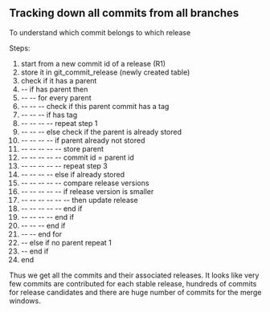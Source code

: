 == Tracking down all commits from all branches ==

To understand which commit belongs to which release

Steps:
# start from a new commit id of a release (R1)
# store it in git_commit_release (newly created table)
# check if it has a parent
# -- if has parent then
# -- -- for every parent
# -- -- -- check if this parent commit has a tag
# -- -- -- if has tag
# -- -- -- -- repeat step 1
# -- -- -- else check if the parent is already stored
# -- -- -- -- if parent already not stored
# -- -- -- -- -- store parent
# -- -- -- -- -- commit id = parent id
# -- -- -- -- -- repeat step 3
# -- -- -- -- else if already stored
# -- -- -- -- -- compare release versions
# -- -- -- -- -- if release version is smaller
# -- -- -- -- -- -- then update release
# -- -- -- -- -- end if
# -- -- -- -- end if
# -- -- -- end if
# -- -- end for
# -- else if no parent repeat 1
# -- end if
# end

Thus we get all the commits and their associated releases. It looks like very few commits are contributed for each stable release, hundreds of commits for release candidates and there are huge number of commits for the merge windows.
